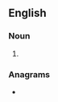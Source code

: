 ==English==

===Noun===
{{head|en|noun plural form}}

# {{plural of|elemi|lang=en}}

===Anagrams===
* {{anagrams|en|a=eeilms|Meisel}}
